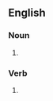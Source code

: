 ==English==

===Noun===
{{head|en|noun form}}

# {{plural of|en|shyster}}

===Verb===
{{head|en|verb form}}

# {{en-third-person singular of|shyster}}